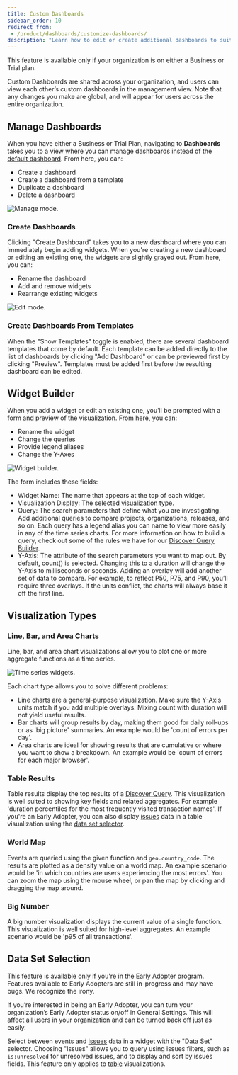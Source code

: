 ```yaml
---
title: Custom Dashboards
sidebar_order: 10
redirect_from:
 - /product/dashboards/customize-dashboards/
description: "Learn how to edit or create additional dashboards to suit your organization's needs."
---
```


<Note>

This feature is available only if your organization is on either a Business or Trial plan.

</Note>

Custom Dashboards are shared across your organization, and users can view each other’s custom dashboards in the management view. Note that any changes you make are global, and will appear for users across the entire organization.

## Manage Dashboards
When you have either a Business or Trial Plan, navigating to **Dashboards** takes you to a view where you can manage dashboards instead of the [default dashboard](/product/dashboards/). From here, you can:
- Create a dashboard
- Create a dashboard from a template
- Duplicate a dashboard
- Delete a dashboard

![Manage mode.](dashboard-management.png)

### Create Dashboards
Clicking "Create Dashboard" takes you to a new dashboard where you can immediately begin adding widgets. When you're creating a new dashboard or editing an existing one, the widgets are slightly grayed out. From here, you can:
- Rename the dashboard
- Add and remove widgets
- Rearrange existing widgets

![Edit mode.](dashboard-edit.png)

### Create Dashboards From Templates
When the "Show Templates" toggle is enabled, there are several dashboard templates that come by default. Each template can be added directly to the list of dashboards by clicking "Add Dashboard" or can be previewed first by clicking "Preview". Templates must be added first before the resulting dashboard can be edited.

## Widget Builder

When you add a widget or edit an existing one, you’ll be prompted with a form and preview of the visualization. From here, you can:
- Rename the widget
- Change the queries
- Provide legend aliases
- Change the Y-Axes

![Widget builder.](dashboard-widget-builder.png)

The form includes these fields:
- Widget Name: The name that appears at the top of each widget.
- Visualization Display: The selected [visualization type](#visualization-types).
- Query: The search parameters that define what you are investigating. Add additional queries to compare projects, organizations, releases, and so on. Each query has a legend alias you can name to view more easily in any of the time series charts. For more information on how to build a query, check out some of the rules we have for our [Discover Query Builder](/product/discover-queries/query-builder/).
- Y-Axis: The attribute of the search parameters you want to map out. By default, count() is selected. Changing this to a duration will change the Y-Axis to milliseconds or seconds. Adding an overlay will add another set of data to compare. For example, to reflect P50, P75, and P90, you’ll require three overlays. If the units conflict, the charts will always base it off the first line.

## Visualization Types

### Line, Bar, and Area Charts

Line, bar, and area chart visualizations allow you to plot one or more aggregate functions as a time series.

![Time series widgets.](dashboard-widgets.png)

Each chart type allows you to solve different problems:
- Line charts are a general-purpose visualization. Make sure the Y-Axis units match if you add multiple overlays. Mixing count with duration will not yield useful results.
- Bar charts will group results by day, making them good for daily roll-ups or
  as 'big picture' summaries. An example would be 'count of errors per day'.
- Area charts are ideal for showing results that are cumulative or where you want to
  show a breakdown. An example would be 'count of errors for each major browser'.

### Table Results

Table results display the top results of a [Discover Query](/product/discover-queries/). This
visualization is well suited to showing key fields and related aggregates. For
example 'duration percentiles for the most frequently visited transaction
names'. If you're an Early Adopter, you can also display [issues](/product/issues/) data in a table visualization using the [data set selector](#data-set-selection).

### World Map

Events are queried using the given function and `geo.country_code`. The results are plotted as a density value
on a world map. An example scenario would be 'in which countries are users experiencing the most errors'. You can zoom the map using the mouse wheel, or pan the map by clicking and dragging the map around.

### Big Number

A big number visualization displays the current value of a single function. This visualization is well
suited for high-level aggregates. An example scenario would be 'p95 of all
transactions'.


## Data Set Selection

<Note>

This feature is available only if you're in the Early Adopter program. Features available to Early Adopters are still in-progress and may have bugs. We recognize the irony.

If you’re interested in being an Early Adopter, you can turn your organization’s Early Adopter status on/off in General Settings. This will affect all users in your organization and can be turned back off just as easily.

</Note>

Select between events and [issues](/product/issues/) data in a widget with the "Data Set" selector. Choosing "Issues" allows you to query using issues filters, such as `is:unresolved` for unresolved issues, and to display and sort by issues fields. This feature only applies to [table](#table-results) visualizations.
